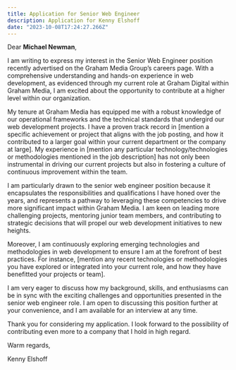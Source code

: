 ```yaml
---
title: Application for Senior Web Engineer
description: Application for Kenny Elshoff
date: "2023-10-08T17:24:27.266Z"
---
```


Dear **Michael Newman**,

I am writing to express my interest in the Senior Web Engineer position recently advertised on the Graham Media Group’s careers page. With a comprehensive understanding and hands-on experience in web development, as evidenced through my current role at Graham Digital within Graham Media, I am excited about the opportunity to contribute at a higher level within our organization.

My tenure at Graham Media has equipped me with a robust knowledge of our operational frameworks and the technical standards that undergird our web development projects. I have a proven track record in [mention a specific achievement or project that aligns with the job posting, and how it contributed to a larger goal within your current department or the company at large]. My experience in [mention any particular technology/technologies or methodologies mentioned in the job description] has not only been instrumental in driving our current projects but also in fostering a culture of continuous improvement within the team.

I am particularly drawn to the senior web engineer position because it encapsulates the responsibilities and qualifications I have honed over the years, and represents a pathway to leveraging these competencies to drive more significant impact within Graham Media. I am keen on leading more challenging projects, mentoring junior team members, and contributing to strategic decisions that will propel our web development initiatives to new heights.

Moreover, I am continuously exploring emerging technologies and methodologies in web development to ensure I am at the forefront of best practices. For instance, [mention any recent technologies or methodologies you have explored or integrated into your current role, and how they have benefitted your projects or team].

I am very eager to discuss how my background, skills, and enthusiasms can be in sync with the exciting challenges and opportunities presented in the senior web engineer role. I am open to discussing this position further at your convenience, and I am available for an interview at any time.

Thank you for considering my application. I look forward to the possibility of contributing even more to a company that I hold in high regard.

Warm regards,

Kenny Elshoff
